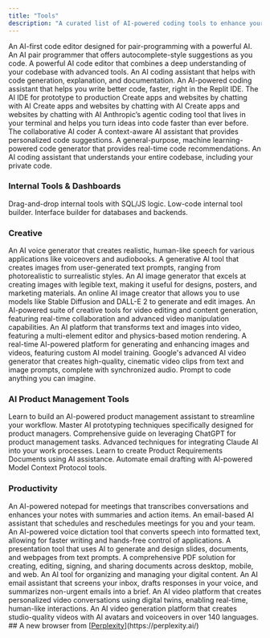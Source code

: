 ```yaml
---
title: "Tools"
description: "A curated list of AI-powered coding tools to enhance your development workflow."
---
```



<CardGroup cols={2}>
  <Card title="Cursor" icon="link" href="https://cursor.sh/">
    An AI-first code editor designed for pair-programming with a powerful AI.
  </Card>
  <Card title="GitHub Copilot" icon="link" href="https://github.com/features/copilot">
    An AI pair programmer that offers autocomplete-style suggestions as you code.
  </Card>
  <Card title="Windsurf" icon="link" href="https://windsurf.com/">
    A powerful AI code editor that combines a deep understanding of your codebase with advanced tools.
  </Card>
  <Card title="AskCodi" icon="link" href="https://www.askcodi.com/">
    An AI coding assistant that helps with code generation, explanation, and documentation.
  </Card>
  <Card title="Replit" icon="link" href="https://replit.com">
    An AI-powered coding assistant that helps you write better code, faster, right in the Replit IDE.
  </Card>
  <Card title="Kiro" icon="sparkles" href="https://kiro.dev/">
    The AI IDE for prototype to production
  </Card>
  <Card title="Lovable" icon="sparkles" href="https://lovable.dev/">
    Create apps and websites by chatting with AI
  </Card>
  <Card title="v0" icon="sparkles" href="https://v0.dev/">
    Create apps and websites by chatting with AI
  </Card>
  <Card title="Bolt" icon="sparkles" href="https://bolt.new/">
    Create apps and websites by chatting with AI
  </Card>
  <Card title="Claude Code" icon="sparkles" href="https://docs.anthropic.com/en/docs/claude-code/overview">
    Anthropic’s agentic coding tool that lives in your terminal and helps you turn ideas into code faster than ever before.
  </Card>
  <Card title="Cline" icon="sparkles" href="https://cline.bot/">
    The collaborative AI coder
  </Card>
  <Card title="Tabnine" icon="link" href="https://www.tabnine.com/">
    A context-aware AI assistant that provides personalized code suggestions.
  </Card>
  <Card title="Amazon CodeWhisperer" icon="link" href="https://aws.amazon.com/codewhisperer/">
    A general-purpose, machine learning-powered code generator that provides real-time code recommendations.
  </Card>
  <Card title="Sourcegraph Cody" icon="link" href="https://sourcegraph.com/cody">
    An AI coding assistant that understands your entire codebase, including your private code.
  </Card>
</CardGroup>

### Internal Tools & Dashboards

<CardGroup cols={2}>
  <Card title="Retool" icon="link" href="https://retool.com">
    Drag-and-drop internal tools with SQL/JS logic.
  </Card>
  <Card title="UI Bakery" icon="link" href="https://uibakery.io">
    Low-code internal tool builder.
  </Card>
  <Card title="Jet Admin" icon="link" href="https://www.jetadmin.io/">
    Interface builder for databases and backends.
  </Card>
</CardGroup>

### Creative

<CardGroup cols={2}>
  <Card title="ElevenLabs" icon="link" href="https://elevenlabs.io">
    An AI voice generator that creates realistic, human-like speech for various applications like voiceovers and audiobooks.
  </Card>
  <Card title="Midjourney" icon="link" href="https://www.midjourney.com">
    A generative AI tool that creates images from user-generated text prompts, ranging from photorealistic to surrealistic styles.
  </Card>
  <Card title="Ideogram" icon="link" href="https://ideogram.ai">
    An AI image generator that excels at creating images with legible text, making it useful for designs, posters, and marketing materials.
  </Card>
  <Card title="Playground" icon="link" href="https://playground.com">
    An online AI image creator that allows you to use models like Stable Diffusion and DALL-E 2 to generate and edit images.
  </Card>
  <Card title="Runway" icon="link" href="https://runwayml.com">
    An AI-powered suite of creative tools for video editing and content generation, featuring real-time collaboration and advanced video manipulation capabilities.
  </Card>
  <Card title="Kling" icon="link" href="https://www.klingai.com">
    An AI platform that transforms text and images into video, featuring a multi-element editor and physics-based motion rendering.
  </Card>
  <Card title="Krea" icon="link" href="https://www.krea.ai">
    A real-time AI-powered platform for generating and enhancing images and videos, featuring custom AI model training.
  </Card>
  <Card title="Veo3" icon="link" href="https://veo3.ai">
    Google's advanced AI video generator that creates high-quality, cinematic video clips from text and image prompts, complete with synchronized audio.
  </Card>
  <Card title="Figma Make" icon="link" href="https://www.figma.com/">
    Prompt to code anything you can imagine.
  </Card>
</CardGroup>

### AI Product Management Tools

<CardGroup cols={2}>
  <Card title="Build Your AI PM Copilot in 58 Minutes" icon="link" href="https://www.news.aakashg.com/p/build-your-ai-pm-copilot-in-58-minutes">
    Learn to build an AI-powered product management assistant to streamline your workflow.
  </Card>
  <Card title="AI Prototyping for PMs" icon="link" href="https://www.news.aakashg.com/p/ai-prototyping-for-pms">
    Master AI prototyping techniques specifically designed for product managers.
  </Card>
  <Card title="ChatGPT for PMs" icon="link" href="https://www.news.aakashg.com/p/chatgpt-for-pms">
    Comprehensive guide on leveraging ChatGPT for product management tasks.
  </Card>
  <Card title="How to Use Claude for Work" icon="link" href="https://www.news.aakashg.com/p/how-to-use-claude-for-work">
    Advanced techniques for integrating Claude AI into your work processes.
  </Card>
  <Card title="ChatPRD Guide" icon="link" href="https://www.news.aakashg.com/p/chatprd-guide">
    Learn to create Product Requirements Documents using AI assistance.
  </Card>
  <Card title="AI Draft Email MCP" icon="link" href="https://www.news.aakashg.com/p/ai-draft-email-mcp">
    Automate email drafting with AI-powered Model Context Protocol tools.
  </Card>
</CardGroup>

### Productivity

<CardGroup cols={2}>
  <Card title="Granola AI" icon="link" href="https://www.granola.ai">
    An AI-powered notepad for meetings that transcribes conversations and enhances your notes with summaries and action items.
  </Card>
  <Card title="Howie" icon="link" href="https://howie.ai">
    An email-based AI assistant that schedules and reschedules meetings for you and your team.
  </Card>
  <Card title="Wispr Flow" icon="link" href="https://wisprflow.ai">
    An AI-powered voice dictation tool that converts speech into formatted text, allowing for faster writing and hands-free control of applications.
  </Card>
  <Card title="Gamma" icon="link" href="https://www.gamma.app">
    A presentation tool that uses AI to generate and design slides, documents, and webpages from text prompts.
  </Card>
  <Card title="Adobe Acrobat" icon="link" href="https://www.adobe.com">
    A comprehensive PDF solution for creating, editing, signing, and sharing documents across desktop, mobile, and web.
  </Card>
  <Card title="Cubby" icon="link" href="https://cubby.nyc">
    An AI tool for organizing and managing your digital content.
  </Card>
  <Card title="Cora" icon="link" href="https://cora.computer">
    An AI email assistant that screens your inbox, drafts responses in your voice, and summarizes non-urgent emails into a brief.
  </Card>
  <Card title="Tavus AI" icon="link" href="https://www.tavus.io">
    An AI video platform that creates personalized video conversations using digital twins, enabling real-time, human-like interactions.
  </Card>
  <Card title="Synthesia" icon="link" href="https://synthesia.io">
    An AI video generation platform that creates studio-quality videos with AI avatars and voiceovers in over 140 languages.
  </Card>
  <Card title="Comet" icon="link" href="https://comet.perplexity.ai/">
    ## A new browser from [<u>Perplexity</u>](https://perplexity.ai/)
  </Card>
</CardGroup>